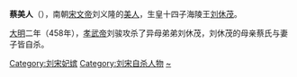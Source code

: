 {{unreferenced|time=2011-10-10}}
{{Expand |time=2011-10-10}}
'''蔡美人'''（{{bd|5世纪|?|458年||catIdx=C}}），南朝[[宋文帝|宋文帝]]刘义隆的[[美人_(位号)|美人]]，生皇十四子海陵王[[刘休茂|刘休茂]]。

[[大明_(刘宋)|大明]]二年（458年），[[宋孝武帝|孝武帝]]刘骏攻杀了异母弟弟刘休茂，刘休茂的母亲蔡氏与妻子皆自杀。

[[Category:刘宋妃嫔|Category:刘宋妃嫔]]
[[Category:刘宋自杀人物|Category:刘宋自杀人物]]
[[Category:蔡姓|~]]
